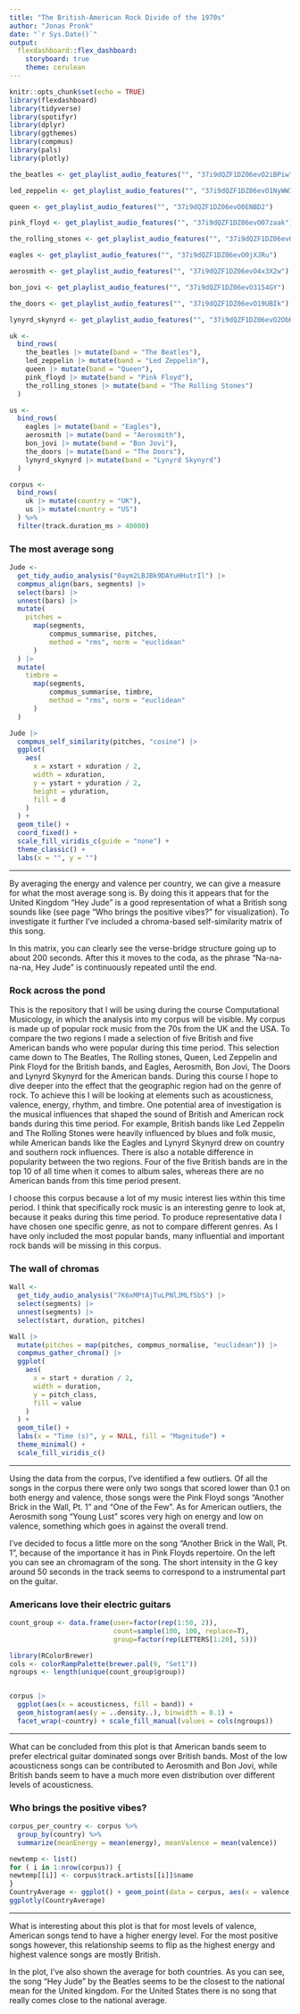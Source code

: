 ```yaml
---
title: "The British-American Rock Divide of the 1970s"
author: "Jonas Pronk"
date: "`r Sys.Date()`"
output: 
  flexdashboard::flex_dashboard:
    storyboard: true
    theme: cerulean
---
```


```r
knitr::opts_chunk$set(echo = TRUE)
library(flexdashboard)
library(tidyverse)
library(spotifyr)
library(dplyr)
library(ggthemes)
library(compmus)
library(pals)
library(plotly)
```

```r
the_beatles <- get_playlist_audio_features("", "37i9dQZF1DZ06evO2iBPiw")

led_zeppelin <- get_playlist_audio_features("", "37i9dQZF1DZ06evO1NyWWI")

queen <- get_playlist_audio_features("", "37i9dQZF1DZ06evO0ENBD2")

pink_floyd <- get_playlist_audio_features("", "37i9dQZF1DZ06evO07zaak")

the_rolling_stones <- get_playlist_audio_features("", "37i9dQZF1DZ06evO19s0CZ")

eagles <- get_playlist_audio_features("", "37i9dQZF1DZ06evO0jXJRu")

aerosmith <- get_playlist_audio_features("", "37i9dQZF1DZ06evO4x3X2w")

bon_jovi <- get_playlist_audio_features("", "37i9dQZF1DZ06evO3154GY")

the_doors <- get_playlist_audio_features("", "37i9dQZF1DZ06evO19UBIk")

lynyrd_skynyrd <- get_playlist_audio_features("", "37i9dQZF1DZ06evO2ObHwc")

uk <-
  bind_rows(
    the_beatles |> mutate(band = "The Beatles"),
    led_zeppelin |> mutate(band = "Led Zeppelin"),
    queen |> mutate(band = "Queen"),
    pink_floyd |> mutate(band = "Pink Floyd"),
    the_rolling_stones |> mutate(band = "The Rolling Stones")
  )

us <-
  bind_rows(
    eagles |> mutate(band = "Eagles"),
    aerosmith |> mutate(band = "Aerosmith"),
    bon_jovi |> mutate(band = "Bon Jovi"),
    the_doors |> mutate(band = "The Doors"),
    lynyrd_skynyrd |> mutate(band = "Lynyrd Skynyrd")
  )

corpus <-
  bind_rows(
    uk |> mutate(country = "UK"),
    us |> mutate(country = "US")
  ) %>%
  filter(track.duration_ms > 40000)
```

### The most average song


```r
Jude <-
  get_tidy_audio_analysis("0aym2LBJBk9DAYuHHutrIl") |> 
  compmus_align(bars, segments) |>                     
  select(bars) |>                                      
  unnest(bars) |>                                      
  mutate(
    pitches =
      map(segments,
          compmus_summarise, pitches,
          method = "rms", norm = "euclidean"             
      )
  ) |>
  mutate(
    timbre =
      map(segments,
          compmus_summarise, timbre,
          method = "rms", norm = "euclidean"             
      )
  )

Jude |>
  compmus_self_similarity(pitches, "cosine") |> 
  ggplot(
    aes(
      x = xstart + xduration / 2,
      width = xduration,
      y = ystart + yduration / 2,
      height = yduration,
      fill = d
    )
  ) +
  geom_tile() +
  coord_fixed() +
  scale_fill_viridis_c(guide = "none") +
  theme_classic() +
  labs(x = "", y = "")
```


***

By averaging the energy and valence per country, we can give a measure for what the most average song is. By doing this it appears that for the United Kingdom "Hey Jude" is a good representation of what a British song sounds like (see page "Who brings the positive vibes?" for visualization). To investigate it further I've included a chroma-based self-similarity matrix of this song.

In this matrix, you can clearly see the verse-bridge structure going up to about 200 seconds. After this it moves to the coda, as the phrase "Na-na-na-na, Hey Jude" is continuously repeated until the end.


### Rock across the pond


This is the repository that I will be using during the course Computational Musicology, in which the analysis into my corpus will be visible. My corpus is made up of popular rock music from the 70s from the UK and the USA. To compare the two regions I made a selection of five British and five American bands who were popular during this time period. This selection came down to The Beatles, The Rolling stones, Queen, Led Zeppelin and Pink Floyd for the British bands, and Eagles, Aerosmith, Bon Jovi, The Doors and Lynyrd Skynyrd for the American bands. During this course I hope to dive deeper into the effect that the geographic region had on the genre of rock. To achieve this I will be looking at elements such as acousticness, valence, energy, rhythm, and timbre.
One potential area of investigation is the musical influences that shaped the sound of British and American rock bands during this time period. For example, British bands like Led Zeppelin and The Rolling Stones were heavily influenced by blues and folk music, while American bands like the Eagles and Lynyrd Skynyrd drew on country and southern rock influences. There is also a notable difference in popularity between the two regions. Four of the five British bands are in the top 10 of all time when it comes to album sales, whereas there are no American bands from this time period present.


I choose this corpus because a lot of my music interest lies within this time period. I think that specifically rock music is an interesting genre to look at, because it peaks during this time period. To produce representative data I have chosen one specific genre, as not to compare different genres. As I have only included the most popular bands, many influential and important rock bands will be missing in this corpus.


### The wall of chromas

```r
Wall <-
  get_tidy_audio_analysis("7K6xMPtAjTuLPNlJMLf5bS") |>
  select(segments) |>
  unnest(segments) |>
  select(start, duration, pitches)

Wall |>
  mutate(pitches = map(pitches, compmus_normalise, "euclidean")) |>
  compmus_gather_chroma() |> 
  ggplot(
    aes(
      x = start + duration / 2,
      width = duration,
      y = pitch_class,
      fill = value
    )
  ) +
  geom_tile() +
  labs(x = "Time (s)", y = NULL, fill = "Magnitude") +
  theme_minimal() +
  scale_fill_viridis_c()
```

***

Using the data from the corpus, I've identified a few outliers. Of all the songs in the corpus there were only two songs that scored lower than 0.1 on both energy and valence, those songs were the Pink Floyd songs "Another Brick in the Wall, Pt. 1" and "One of the Few". As for American outliers, the Aerosmith song "Young Lust" scores very high on energy and low on valence, something which goes in against the overall trend.

I've decided to focus a little more on the song "Another Brick in the Wall, Pt. 1", because of the importance it has in Pink Floyds repertoire. On the left you can see an chromagram of the song. The short intensity in the G key around 50 seconds in the track seems to correspond to a instrumental part on the guitar.


### Americans love their electric guitars

```r
count_group <- data.frame(user=factor(rep(1:50, 2)), 
                          count=sample(100, 100, replace=T), 
                          group=factor(rep(LETTERS[1:20], 5)))

library(RColorBrewer)
cols <- colorRampPalette(brewer.pal(9, "Set1"))
ngroups <- length(unique(count_group$group))


corpus |>
  ggplot(aes(x = acousticness, fill = band)) +
  geom_histogram(aes(y = ..density..), binwidth = 0.1) +
  facet_wrap(~country) + scale_fill_manual(values = cols(ngroups))
```

***

What can be concluded from this plot is that American bands seem to prefer electrical guitar dominated songs over British bands. Most of the low acousticness songs can be contributed to Aerosmith and Bon Jovi, while British bands seem to have a much more even distribution over different levels of acousticness.

### Who brings the positive vibes?

```r
corpus_per_country <- corpus %>%
  group_by(country) %>%
  summarize(meanEnergy = mean(energy), meanValence = mean(valence))

newtemp <- list()
for ( i in 1:nrow(corpus)) {
newtemp[[i]] <- corpus$track.artists[[i]]$name
}
CountryAverage <- ggplot() + geom_point(data = corpus, aes(x = valence, y = energy, fill = country, color = country, text = paste(newtemp, '<br>', track.name)), alpha = 0.6, shape = 21, stroke = 1) + theme_tufte() + xlim(0, 1) + ylim(0, 1) + geom_point(data=corpus_per_country, aes(x = meanValence, y=meanEnergy, color = country, text=country), shape=1, size = 5)
ggplotly(CountryAverage)
```

***

What is interesting about this plot is that for most levels of valence, American songs tend to have a higher energy level. For the most positive songs however, this relationship seems to flip as the highest energy and highest valence songs are mostly British.

In the plot, I've also shown the average for both countries. As you can see, the song "Hey Jude" by the Beatles seems to be the closest to the national mean for the United kingdom. For the United States there is no song that really comes close to the national average.

